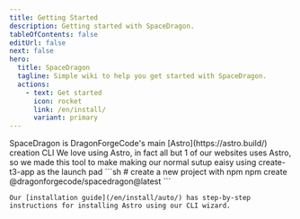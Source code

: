 ```yaml
---
title: Getting Started
description: Getting started with SpaceDragon.
tableOfContents: false
editUrl: false
next: false
hero:
  title: SpaceDragon
  tagline: Simple wiki to help you get started with SpaceDragon.
  actions:
    - text: Get started
      icon: rocket
      link: /en/install/
      variant: primary
---
```



<CardGrid>
  <Card title="What is SpaceDragon?" icon="information">
    SpaceDragon is DragonForgeCode's main [Astro](https://astro.build/) creation CLI
  </Card>

  <Card title="A great tool, for a great framwork" icon="star">
    We love using Astro, in fact all but 1 of our websites uses Astro, so we made this tool to make making our normal sutup eaisy using create-t3-app as the launch pad
  </Card>

  <SplitCard title="Start a new project" icon="rocket">
    ```sh
    # create a new project with npm
    npm create @dragonforgecode/spacedragon@latest
    ```
    
    Our [installation guide](/en/install/auto/) has step-by-step instructions for installing Astro using our CLI wizard.
  </SplitCard>
</CardGrid>